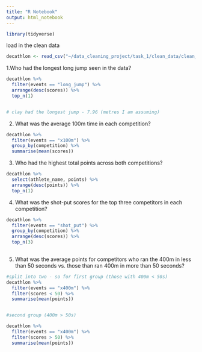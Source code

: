 ```yaml
---
title: "R Notebook"
output: html_notebook
---
```


```r
library(tidyverse)
```

load in the clean data 
```r

decathlon <- read_csv("~/data_cleaning_project/task_1/clean_data/clean_decathlon.csv")
```

1.Who had the longest long jump seen in the data?
```r
decathlon %>% 
  filter(events == "long_jump") %>% 
  arrange(desc(scores)) %>%
  top_n(1)


# clay had the longest jump - 7.96 (metres I am assuming)
```



2. What was the average 100m time in each competition?
```r
decathlon %>% 
  filter(events == "x100m") %>% 
  group_by(competition) %>% 
  summarise(mean(scores))


```

3. Who had the highest total points across both competitions?
```r
decathlon %>% 
  select(athlete_name, points) %>% 
  arrange(desc(points)) %>% 
  top_n(1)
```


4. What was the shot-put scores for the top three competitors in each competition?
```r

decathlon %>%
  filter(events == "shot_put") %>%
  group_by(competition) %>%
  arrange(desc(scores)) %>% 
  top_n(3)
  

```


5. What was the average points for competitors who ran the 400m in less than 50 seconds vs. those than ran 400m in more than 50 seconds?
```r
#split into two - so for first group (those with 400m < 50s)
decathlon %>% 
  filter(events == "x400m") %>% 
  filter(scores < 50) %>% 
  summarise(mean(points))


#second group (400m > 50s)

decathlon %>% 
  filter(events == "x400m") %>% 
  filter(scores > 50) %>% 
  summarise(mean(points))
```


















